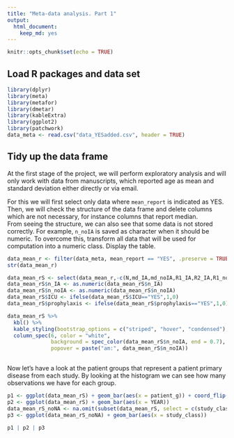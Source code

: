 ```yaml
---
title: "Meta-data analysis. Part 1"
output: 
  html_document: 
    keep_md: yes
---
```


```r
knitr::opts_chunk$set(echo = TRUE)
```

## Load R packages and data set

```r
library(dplyr)
library(meta)
library(metafor)
library(dmetar)
library(kableExtra)
library(ggplot2)
library(patchwork)
data_meta <- read.csv("data_YESadded.csv", header = TRUE)
```

## Tidy up the data frame

At the first stage of the project, we will perform exploratory analysis and will only work with data from manuscripts, which reported age as mean and standard deviation either directly or via email.

For this we will first select only data where `mean_report` is indicated as YES.
Then, we will check the structure of the data frame and delete columns which are not necessary, for instance columns that report median.  
From seeing the structure, we can also see that some data is not stored correctly. For example, `n_noIA` is saved as character when it should be numeric. To overcome this, transform all data that will be used for computation into a numeric class. 
Display the table.
```r
data_mean_r <- filter(data_meta, mean_report == "YES", .preserve = TRUE)
str(data_mean_r)

data_mean_rS <- select(data_mean_r,-c(N,md_IA,md_noIA,R1_IA,R2_IA,R1_noIA,R2_noIA, mean_report))
data_mean_rS$n_IA <- as.numeric(data_mean_rS$n_IA)
data_mean_rS$n_noIA <- as.numeric(data_mean_rS$n_noIA)
data_mean_rS$ICU <- ifelse(data_mean_rS$ICU=="YES",1,0)
data_mean_rS$prophylaxis <- ifelse(data_mean_rS$prophylaxis=="YES",1,0)

data_mean_rS %>%
  kbl() %>%
  kable_styling(bootstrap_options = c("striped", "hover", "condensed"), font_size = 11) %>%
  column_spec(6, color = "white",
              background = spec_color(data_mean_rS$n_noIA, end = 0.7),
              popover = paste("am:", data_mean_rS$n_noIA)) 
  
```

Now let's have a look at the patient groups that represent a patient primary disease from each study. By looking at the histogram we can see how many observations we have for each group.
```r
p1 <- ggplot(data_mean_rS) + geom_bar(aes(x = patient_g)) + coord_flip()
p2 <- ggplot(data_mean_rS) + geom_bar(aes(x = YEAR)) 
data_mean_rS_noNA <- na.omit(subset(data_mean_rS, select = c(study_class)))
p3 <- ggplot(data_mean_rS_noNA) + geom_bar(aes(x = study_class)) 
```


```r
p1 | p2 | p3
```
